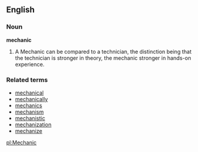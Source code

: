 ==English==
===Noun===
'''mechanic'''

#A Mechanic can be compared to a technician, the distinction being that the technician is stronger in theory, the mechanic stronger in hands-on experience.

===Related terms===
*[[mechanical]]
*[[mechanically]]
*[[mechanics]]
*[[mechanism]]
*[[mechanistic]]
*[[mechanization]]
*[[mechanize]]

[[pl:Mechanic]]